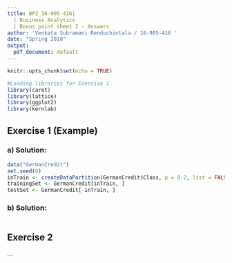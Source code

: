 ---
title: BP2_16-905-416|
  | Business Analytics  
  | Bonus point sheet 2 - Answers
author: 'Venkata Subramani Renduchintala / 16-905-416 '
date: "Spring 2018"
output:
  pdf_document: default
---

```{r setup, include=FALSE}
knitr::opts_chunk$set(echo = TRUE)
```

```{r Loading datasets}
#Loading libraries for Exercise 1
library(caret)
library(lattice)
library(ggplot2)
library(kernlab)
```

## Exercise 1 (Example)

### a) Solution:
```{r Exercise 1}
data("GermanCredit")
set.seed(0)
inTrain <- createDataPartition(GermanCredit$Class, p = 0.2, list = FALSE)
trainingSet <- GermanCredit[inTrain, ]
testSet <- GermanCredit[-inTrain, ]


```

### b) Solution:
```{r}
 
```

## Exercise 2

...